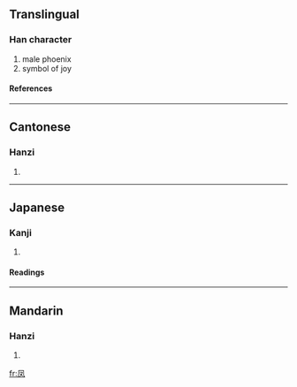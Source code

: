 {{see|鳳}}

==Translingual==
===Han character===
{{Han char|rad=几|as=02|sn=4|four=|canj=竹弓水 (HNE)}}
# male phoenix
# symbol of joy
====References====
{{Han ref|kx=0134.031|dkj=01743|dj=0299.130|hdz=10276.070|uh=51E4|ud=20964}}
----
==Cantonese==
===Hanzi===
{{yue-hanzi|jyut=|y=fung6}}
# {{defn|Cantonese}}
----
==Japanese==
===Kanji===
{{ja-kanji|grade=|rs=几02}}
# {{defn|Japanese}}
====Readings====
{{ja-readings|on=[[ほう]] (hō)|kun=}}
----
==Mandarin==
===Hanzi===
{{cmn-hanzi|tra=鳳|pin=[[fèng]] (feng4)|wg=feng<sup>4</sup>}}
# {{defn|Mandarin}}

[[fr:凤]]